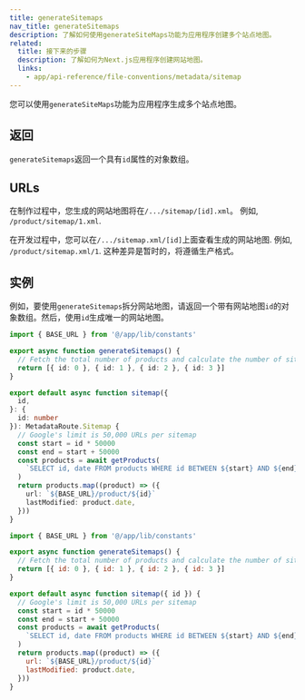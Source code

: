 ```yaml
---
title: generateSitemaps
nav_title: generateSitemaps
description: 了解如何使用generateSiteMaps功能为应用程序创建多个站点地图。
related:
  title: 接下来的步骤
  description: 了解如何为Next.js应用程序创建网站地图。
  links:
    - app/api-reference/file-conventions/metadata/sitemap
---
```


您可以使用`generateSiteMaps`功能为应用程序生成多个站点地图。

## 返回

`generateSitemaps`返回一个具有`id`属性的对象数组。

## URLs

在制作过程中，您生成的网站地图将在`/.../sitemap/[id].xml`。 例如, `/product/sitemap/1.xml`.

在开发过程中，您可以在`/.../sitemap.xml/[id]`上面查看生成的网站地图. 例如, `/product/sitemap.xml/1`. 这种差异是暂时的，将遵循生产格式。

## 实例

例如，要使用`generateSitemaps`拆分网站地图，请返回一个带有网站地图`id`的对象数组。然后，使用`id`生成唯一的网站地图。

```ts filename="app/product/sitemap.ts" switcher
import { BASE_URL } from '@/app/lib/constants'

export async function generateSitemaps() {
  // Fetch the total number of products and calculate the number of sitemaps needed
  return [{ id: 0 }, { id: 1 }, { id: 2 }, { id: 3 }]
}

export default async function sitemap({
  id,
}: {
  id: number
}): MetadataRoute.Sitemap {
  // Google's limit is 50,000 URLs per sitemap
  const start = id * 50000
  const end = start + 50000
  const products = await getProducts(
    `SELECT id, date FROM products WHERE id BETWEEN ${start} AND ${end}`
  )
  return products.map((product) => ({
    url: `${BASE_URL}/product/${id}`
    lastModified: product.date,
  }))
}
```

```js filename="app/product/sitemap.js" switcher
import { BASE_URL } from '@/app/lib/constants'

export async function generateSitemaps() {
  // Fetch the total number of products and calculate the number of sitemaps needed
  return [{ id: 0 }, { id: 1 }, { id: 2 }, { id: 3 }]
}

export default async function sitemap({ id }) {
  // Google's limit is 50,000 URLs per sitemap
  const start = id * 50000
  const end = start + 50000
  const products = await getProducts(
    `SELECT id, date FROM products WHERE id BETWEEN ${start} AND ${end}`
  )
  return products.map((product) => ({
    url: `${BASE_URL}/product/${id}`
    lastModified: product.date,
  }))
}
```
